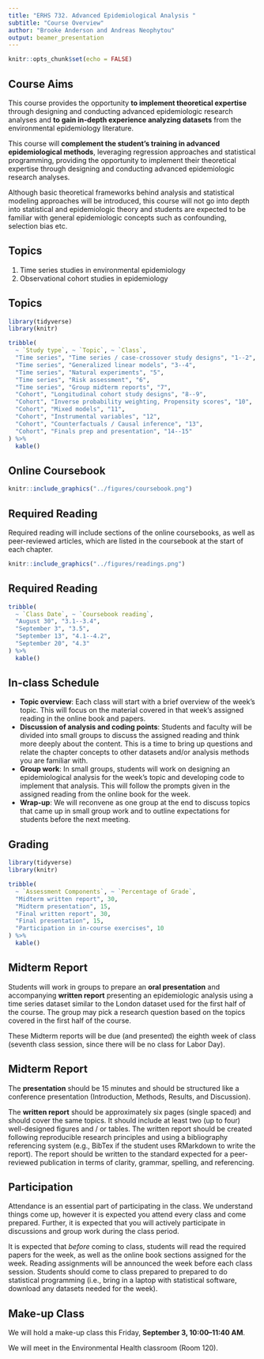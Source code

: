 ```yaml
---
title: "ERHS 732. Advanced Epidemiological Analysis "
subtitle: "Course Overview"
author: "Brooke Anderson and Andreas Neophytou"
output: beamer_presentation
---
```


```r
knitr::opts_chunk$set(echo = FALSE)
```


## Course Aims

This course provides the opportunity **to
implement theoretical expertise** through designing and conducting advanced
epidemiologic research analyses and **to gain in-depth experience analyzing
datasets** from the environmental epidemiology literature. 

This course will
**complement the student's training in advanced epidemiological methods**,
leveraging regression approaches and statistical programming, providing the
opportunity to implement their theoretical expertise through designing and
conducting  advanced epidemiologic research analyses. 

Although basic theoretical frameworks behind analysis and statistical modeling approaches will be introduced, this course will not go into depth into statistical and epidemiologic theory and students are expected to be familiar with general epidemiologic concepts such as confounding, selection bias etc.

## Topics

1. Time series studies in environmental epidemiology
2. Observational cohort studies in epidemiology

## Topics

```r
library(tidyverse)
library(knitr)

tribble(
  ~ `Study type`, ~ `Topic`, ~ `Class`,
  "Time series", "Time series / case-crossover study designs", "1--2",
  "Time series", "Generalized linear models", "3--4",
  "Time series", "Natural experiments", "5",
  "Time series", "Risk assessment", "6",
  "Time series", "Group midterm reports", "7",
  "Cohort", "Longitudinal cohort study designs", "8--9",
  "Cohort", "Inverse probability weighting, Propensity scores", "10", 
  "Cohort", "Mixed models", "11", 
  "Cohort", "Instrumental variables", "12", 
  "Cohort", "Counterfactuals / Causal inference", "13", 
  "Cohort", "Finals prep and presentation", "14--15"
) %>% 
  kable()
```

## Online Coursebook

```r
knitr::include_graphics("../figures/coursebook.png")
```

\medskip
\centering
\url{https://geanders.github.io/adv_epi_analysis/}

## Required Reading

Required reading will include sections of the online coursebooks, as well as 
peer-reviewed articles,
which are listed in the coursebook at the start of each chapter.

```r
knitr::include_graphics("../figures/readings.png")
```

## Required Reading

```r
tribble(
  ~ `Class Date`, ~ `Coursebook reading`, 
  "August 30", "3.1--3.4", 
  "September 3", "3.5", 
  "September 13", "4.1--4.2",
  "September 20", "4.3"
) %>% 
  kable()
```

## In-class Schedule

- **Topic overview**: Each class will start with a brief overview of the week's
    topic. This will focus on the material covered in that week's assigned 
    reading in the online book and papers.
- **Discussion of analysis and coding points**: Students and faculty will be
    divided into small groups to discuss the assigned reading and think more deeply about
    the content.  This is a time to bring up questions and relate the chapter
    concepts to other datasets and/or analysis methods you are familiar with.
- **Group work**: In small groups, students will work on designing an
    epidemiological analysis for the week's topic and developing code to 
    implement that analysis. This will follow the prompts given in the assigned
    reading from the online book for the week.
- **Wrap-up**: We will reconvene as one group at the end to discuss topics that
    came up in small group work and to outline expectations for students before
    the next meeting.

## Grading

```r
library(tidyverse)
library(knitr)

tribble(
  ~ `Assessment Components`, ~ `Percentage of Grade`, 
  "Midterm written report", 30, 
  "Midterm presentation", 15, 
  "Final written report", 30, 
  "Final presentation", 15, 
  "Participation in in-course exercises", 10
) %>% 
  kable()
```

## Midterm Report

Students will work in groups to  prepare an **oral presentation** and accompanying **written report** presenting an epidemiologic
analysis using a time series dataset similar to the London dataset used
for the first half of the course. The group may pick a research question
based on the topics covered in the first half of the course.

These Midterm reports will be due (and presented) the eighth week of class
(seventh class session, since there will be no class for Labor Day).

## Midterm Report

The **presentation**
should be 15 minutes and should be structured like a conference presentation
(Introduction, Methods, Results, and Discussion). 

The **written report**
should be approximately six pages (single spaced) and should cover the
same topics. It should include at least two (up to four) well-designed figures and / or
tables. The written report should be created following reproducible
research principles and using a bibliography referencing system (e.g., 
BibTex if the student uses RMarkdown to write the report). The report
should be written to the standard expected for a peer-reviewed 
publication in terms of clarity, grammar, spelling, and referencing.

## Participation

Attendance is an essential part of participating
in the class.  We understand things come up, however it is expected you
attend every class and come prepared. Further, it is expected that you will
actively participate in discussions and group work during the class period.

It is expected that *before* coming to class, students will read the required
papers for the week, as well as the online book sections assigned for the week.
Reading assignments will be announced the week before each class session.
Students should come to class prepared to prepared to do
statistical programming (i.e., bring in a laptop with statistical software,
download any datasets needed for the week).


## Make-up Class

We will hold a make-up class this Friday, **September 3, 10:00--11:40 AM**. 

We will meet in the Environmental Health classroom (Room 120).
